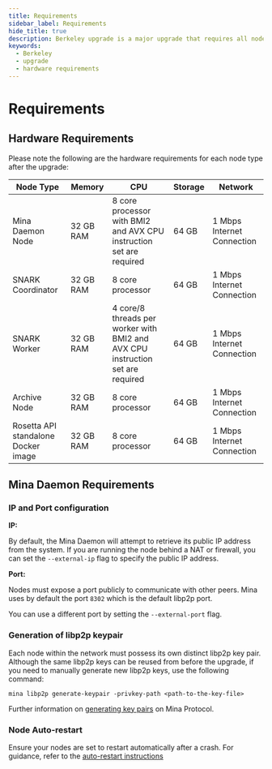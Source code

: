 ```yaml
---
title: Requirements
sidebar_label: Requirements
hide_title: true
description: Berkeley upgrade is a major upgrade that requires all nodes in a network to upgrade to a newer version. It is not backward compatible.
keywords:
  - Berkeley
  - upgrade
  - hardware requirements
---
```


# Requirements

## Hardware Requirements

Please note the following are the hardware requirements for each node type after the upgrade:

| Node Type | Memory | CPU | Storage | Network |
|--|--|--|--|--|
| Mina Daemon Node | 32 GB RAM | 8 core processor with BMI2 and AVX CPU instruction set are required | 64 GB | 1 Mbps Internet Connection |
| SNARK Coordinator | 32 GB RAM | 8 core processor | 64 GB | 1 Mbps Internet Connection |
| SNARK Worker | 32 GB RAM | 4 core/8 threads per worker with BMI2 and AVX CPU instruction set are required | 64 GB | 1 Mbps Internet Connection |
| Archive Node | 32 GB RAM | 8 core processor | 64 GB | 1 Mbps Internet Connection |
| Rosetta API standalone Docker image | 32 GB RAM | 8 core processor | 64 GB | 1 Mbps Internet Connection |

## Mina Daemon Requirements

### IP and Port configuration​

**IP:**

By default, the Mina Daemon will attempt to retrieve its public IP address from the system. If you are running the node behind a NAT or firewall, you can set the `--external-ip` flag to specify the public IP address.

**Port:**

Nodes must expose a port publicly to communicate with other peers.
Mina uses by default the port `8302` which is the default libp2p port.

You can use a different port by setting the `--external-port` flag.

### Generation of libp2p keypair​

Each node within the network must possess its own distinct libp2p key pair. Although the same libp2p keys can be reused from before the upgrade, if you need to manually generate new libp2p keys, use the following command:

```
mina libp2p generate-keypair -privkey-path <path-to-the-key-file>
```
Further information on [generating key pairs](/node-operators/generating-a-keypair) on Mina Protocol.

### Node Auto-restart

Ensure your nodes are set to restart automatically after a crash. For guidance, refer to the [auto-restart instructions](/node-operators/block-producer-node/connecting-to-the-network#start-a-mina-node-with-auto-restart-flows-using-systemd)
